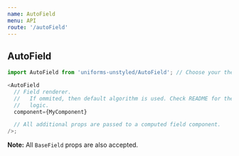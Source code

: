 ```yaml
---
name: AutoField
menu: API
route: '/autoField'
---
```


## AutoField

```js
import AutoField from 'uniforms-unstyled/AutoField'; // Choose your theme package.

<AutoField
  // Field renderer.
  //   If ommited, then default algorithm is used. Check README for the whole
  //   logic.
  component={MyComponent}

  // All additional props are passed to a computed field component.
/>;
```

**Note:** All `BaseField` props are also accepted.
